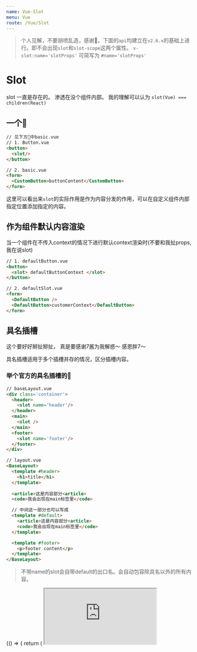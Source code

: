 ```yaml
---
name: Vue-Slot
menu: Vue
route: /Vue/Slot
---
```



> 个人见解，不要胡喷乱造，感谢🙏。下面的`api`均建立在`v2.6.x`的基础上进行。即不会出现`slot`和`slot-scope`这两个属性。 `v-slot:name='slotProps'` 可简写为 `#name='slotProps'`   

# Slot
slot 一直是存在的。 渗透在没个组件内部。 我的理解可以认为 `slot(Vue) === children(React)`   

## 一个🌰
```html
// 见下方🌰中basic.vue
// 1. Button.vue
<button>
  <slot/>
</button>

// 2. basic.vue
<form>
  <CustomButton>buttonContent</CustomButton>
</form>
```
这里可以看出来`slot`的实际作用是作为内容分发的作用，可以在自定义组件内部指定位置添加指定的内容。

## 作为组件默认内容渲染
当一个组件在不传入context的情况下进行默认context渲染时(不要和我扯props,我在说slot)
```html
// 1. defaultButton.vue
<button>
  <slot> defaultButtonContext </slot>
</button>

// 2. defaultSlot.vue
<form>
  <DefaultButton />
  <DefaultButton>customerContext</DefaultButton>
</form>
```

## 具名插槽
这个要好好掰扯掰扯， 真是要感谢7酱为我解惑～ 感恩胖7～

具名插槽适用于多个插槽并存的情况，区分插槽内容。
### 举个官方的具名插槽的🌰
```html
// baseLayout.vue
<div class='container'>
  <header>
    <slot name='header'/>
  </header>
  <main>
    <slot />
  </main>
  <footer>
    <slot name='footer'/>
  </footer>
</div>

// layout.vue
<BaseLayout>
  <template #header>
    <h1>title</h1>
  </template>
  
  <article>这是内容部分<article>
  <code>我会出现在main标签里</code>

  // 中间这一部分也可以写成
  <template #default>
    <article>这是内容部分<article>
    <code>我会出现在main标签里</code>
  </template>

  <template #footer>
    <p>footer content</p>
  </template>
</BaseLayout>
```
> 不带name的slot会自带default的出口名。会自动包容除具名以外的所有内容。






<Playground>
  {() => {
    return (
      <iframe src='https://codesandbox.io/s/slot-study-u921z' style={ { width: '100%', height: '500px' } }/>
    )
  }}
</Playground>